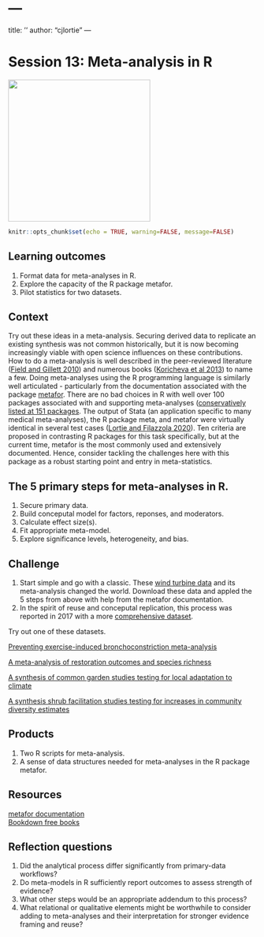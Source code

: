 # --- 
title: ''
author: "cjlortie"
---

# Session 13: Meta-analysis in R {#meta}

![](./meta.png){width=3in}    

```r
knitr::opts_chunk$set(echo = TRUE, warning=FALSE, message=FALSE)
```


## Learning outcomes {-}  
1. Format data for meta-analyses in R.  
2. Explore the capacity of the R package metafor.  
3. Pilot statistics for two datasets.    


## Context {-}  
Try out these ideas in a meta-analysis. Securing derived data to replicate an existing synthesis was not common historically, but it is now becoming increasingly viable with open science influences on these contributions. How to do a meta-analysis is well described in the peer-reviewed literature ([Field and Gillett 2010](https://bpspsychub.onlinelibrary.wiley.com/doi/epdf/10.1348/000711010X502733)) and numerous books ([Koricheva et al 2013](https://press.princeton.edu/books/hardcover/9780691137285/handbook-of-meta-analysis-in-ecology-and-evolution)) to name a few. Doing meta-analyses using the R programming language is similarly well articulated - particularly from the documentation associated with the package [metafor](https://www.metafor-project.org/doku.php). There are no bad choices in R with well over 100 packages associated with and supporting meta-analyses ([conservatively listed at 151 packages](https://cran.r-project.org/web/views/MetaAnalysis.html). The output of Stata (an application specific to many medical meta-analyses), the R package meta, and metafor were virtually identical in several test cases ([Lortie and Filazzola 2020](https://onlinelibrary.wiley.com/doi/full/10.1002/ece3.6747)). Ten criteria are proposed in contrasting R packages for this task specifically, but at the current time, metafor is the most commonly used and extensively documented. Hence, consider tackling the challenges here with this package as a robust starting point and entry in meta-statistics.      

## The 5 primary steps for meta-analyses in R. {-}
1. Secure primary data.  
2. Build conceputal model for factors, reponses, and moderators.
3. Calculate effect size(s).  
4. Fit appropriate meta-model.  
5. Explore significance levels, heterogeneity, and bias.


## Challenge {-}  
1. Start simple and go with a classic. These [wind turbine data](https://figshare.com/articles/dataset/Meta_thinking_data_wind_turbine_effects_2005/7766990) and its meta-analysis changed the world.  Download these data and appled the 5 steps from above with help from the metafor documentation.  
2. In the spirit of reuse and conceputal replication, this process was reported in 2017 with a more [comprehensive dataset](https://figshare.com/articles/dataset/Meta_thinking_data_wind_turbine_effects_2017/7767002).  

Try out one of these datasets.  


[Preventing exercise-induced bronchoconstriction meta-analysis](https://figshare.com/articles/dataset/Meta_thinking_data_preventing_exercise-induced_bronchoconstriction/7767020)  

[A meta-analysis of restoration outcomes and species richness](https://knb.ecoinformatics.org/view/doi%3A10.5063%2F057DCQ)  

[A synthesis of common garden studies testing for local adaptation to climate](https://knb.ecoinformatics.org/view/doi%3A10.5063%2FF1862DVX)  

[A synthesis shrub facilitation studies testing for increases in community diversity estimates](https://knb.ecoinformatics.org/view/doi:10.5063/F147488H)  

## Products {-}  
1. Two R scripts for meta-analysis.  
2. A sense of data structures needed for meta-analyses in the R package metafor.  

## Resources {-}  
[metafor documentation](https://www.metafor-project.org/doku.php)  
[Bookdown free books](https://bookdown.org/home/tags/meta-analysis/)  

## Reflection questions {-}  
1. Did the analytical process differ significantly from primary-data workflows?  
2. Do meta-models in R sufficiently report outcomes to assess strength of evidence?  
3. What other steps would be an appropriate addendum to this process?  
4. What relational or qualitative elements might be worthwhile to consider adding to meta-analyses and their interpretation for stronger evidence framing and reuse?  


